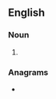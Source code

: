 ==English==

===Noun===
{{head|en|noun form}}

# {{plural of|izakaya|lang=en}}

===Anagrams===
* {{anagrams|en|a=aaaiksyz|Sakizaya}}